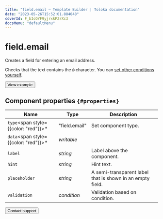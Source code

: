 ```yaml
---
title: "field.email — Template Builder | Toloka documentation"
date: "2023-05-26T15:52:01.884048"
coverId: F_bIcOYF9yjrxkPZrXc3
docsMenu: "defaultMenu"
---
```



# field.email

Creates a field for entering an email address.

Checks that the text contains the `@` character. You can [set other conditions yourself](/docs/template-builder/best-practices/conditions).

<Button view="defaultInverse" size="l" type="link" url="https://ya.cc/t/7iqP0isn3y3Uyg">View example</Button>

## Component properties `{#properties}`

**Name** | **Type** | **Description**
----- | ----- | -----
`type`<span style={{color: "red"}}>\*</span> | "field.email" | Set component type.
`data`<span style={{color: "red"}}>\*</span> | _writable_ | <TolokaTbSourceDataWithValues/>
`label` | _string_ | Label above the component.
`hint` | _string_ | Hint text.
`placeholder` | _string_ | A semi-transparent label that is shown in an empty field.
`validation` | _condition_ | Validation based on condition.

<Button view="defaultInverse" size="l" type="link" url="/docs/guide/troubleshooting/support?form-source=template-builder-reference-field-email">Contact support</Button>